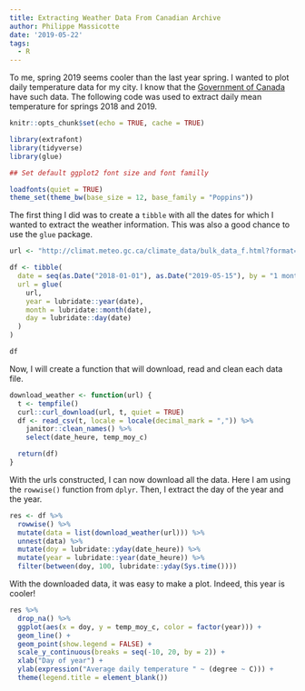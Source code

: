 ```yaml
---
title: Extracting Weather Data From Canadian Archive
author: Philippe Massicotte
date: '2019-05-22'
tags:
  - R
---
```


To me, spring 2019 seems cooler than the last year spring. I wanted to plot daily temperature data for my city. I know that the [Government of Canada](http://climat.meteo.gc.ca/climate_data/daily_data_f.html?hlyRange=2005-03-24%7C2019-05-21&dlyRange=1992-12-04%7C2019-05-21&mlyRange=1998-01-01%7C2016-03-01&StationID=26892&Prov=QC&urlExtension=_f.html&searchType=stnName&optLimit=yearRange&StartYear=2018&EndYear=2019&selRowPerPage=25&Line=2&searchMethod=contains&Month=5&Day=21&txtStationName=quebec&timeframe=2&Year=2019) have such data. The following code was used to extract daily mean temperature for springs 2018 and 2019.

```r
knitr::opts_chunk$set(echo = TRUE, cache = TRUE)

library(extrafont)
library(tidyverse)
library(glue)

## Set default ggplot2 font size and font familly

loadfonts(quiet = TRUE)
theme_set(theme_bw(base_size = 12, base_family = "Poppins"))
```

The first thing I did was to create a `tibble` with all the dates for which I wanted to extract the weather information. This was also a good chance to use the `glue` package.

```r
url <- "http://climat.meteo.gc.ca/climate_data/bulk_data_f.html?format=csv&stationID=26892&Year={year}&Month={month}&Day={day}&timeframe=2&submit=T%C3%A9l%C3%A9charger+des+donn%C3%A9es"

df <- tibble(
  date = seq(as.Date("2018-01-01"), as.Date("2019-05-15"), by = "1 month"),
  url = glue(
    url,
    year = lubridate::year(date),
    month = lubridate::month(date),
    day = lubridate::day(date)
  )
)

df
```

Now, I will create a function that will download, read and clean each data file.

```r
download_weather <- function(url) {
  t <- tempfile()
  curl::curl_download(url, t, quiet = TRUE)
  df <- read_csv(t, locale = locale(decimal_mark = ",")) %>%
    janitor::clean_names() %>%
    select(date_heure, temp_moy_c)

  return(df)
}
```

With the urls constructed, I can now download all the data. Here I am using the `rowwise()` function from `dplyr`. Then, I extract the day of the year and the year.

```r
res <- df %>%
  rowwise() %>%
  mutate(data = list(download_weather(url))) %>%
  unnest(data) %>%
  mutate(doy = lubridate::yday(date_heure)) %>%
  mutate(year = lubridate::year(date_heure)) %>%
  filter(between(doy, 100, lubridate::yday(Sys.time())))
```


With the downloaded data, it was easy to make a plot. Indeed, this year is cooler!

```r
res %>%
  drop_na() %>%
  ggplot(aes(x = doy, y = temp_moy_c, color = factor(year))) +
  geom_line() +
  geom_point(show.legend = FALSE) +
  scale_y_continuous(breaks = seq(-10, 20, by = 2)) +
  xlab("Day of year") +
  ylab(expression("Average daily temperature " ~ (degree ~ C))) +
  theme(legend.title = element_blank())

```

